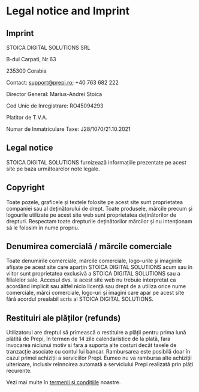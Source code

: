 # Legal notice and Imprint

## Imprint

STOICA DIGITAL SOLUTIONS SRL

B-dul Carpati, Nr 63

235300 Corabia

Contact: support@prepi.ro; +40 763 682 222

Director General: Marius-Andrei Stoica

Cod Unic de Inregistrare: RO45094293

Platitor de T.V.A.

Numar de Inmatriculare Taxe: J28/1070/21.10.2021

## Legal notice

STOICA DIGITAL SOLUTIONS furnizează informațiile prezentate pe acest site pe baza următoarelor note legale.

## Copyright

Toate pozele, graficele și textele folosite pe acest site sunt proprietatea companiei sau al deținătorului de drept. Toate produsele, mărcile precum și logourile utilizate pe acest site web sunt proprietatea deținătorilor de drepturi. Respectam toate drepturile deținătorilor mărcilor și nu intenționam să le folosim în nume propriu.

## Denumirea comercială / mărcile comerciale

Toate denumirile comerciale, mărcile comerciale, logo-urile și imaginile afișate pe acest site care aparțin STOICA DIGITAL SOLUTIONS acum sau în viitor sunt proprietatea exclusivă a STOICA DIGITAL SOLUTIONS sau a filialelor sale. Accesul dvs. la acest site web nu trebuie interpretat ca acordând implicit sau altfel nicio licență sau drept de a utiliza orice nume comerciale, mărci comerciale, logo-uri și imagini care apar pe acest site fără acordul prealabil scris al STOICA DIGITAL SOLUTIONS.

## Restituiri ale plăților (refunds)

Utilizatorul are dreptul să primească o restituire a plății pentru prima lună plătită de Prepi, în termen de 14 zile calendaristice de la plată, fara invocarea niciunui motiv si fara a suporta alte costuri decât taxele de tranzacție asociate cu contul lui bancar. Rambursarea este posibilă doar în cazul primei achiziții a serviciilor Prepi. Eumeo nu va rambursa alte achiziții ulterioare, inclusiv reînnoirea automată a serviciului Prepi realizată prin plăți recurente.

Vezi mai multe în [termenii și condițiile](/terms-of-service) noastre.
